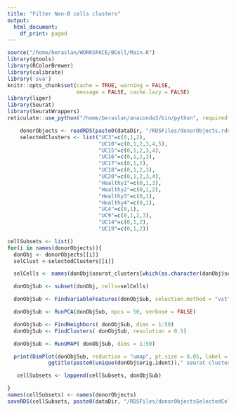 ```yaml
---
title: "Filter Non-B cells clusters"
output:
  html_document:
    df_print: paged
---
```


```r
source("/home/beraslan/WORKSPACE/BCell/Main.R")
library(gtools)
library(RColorBrewer)
library(calibrate)
library('sva')
knitr::opts_chunk$set(cache = TRUE, warning = FALSE, 
                      message = FALSE, cache.lazy = FALSE)
library(liger)
library(Seurat)
library(SeuratWrappers)
reticulate::use_python("/home/beraslan/anaconda3/bin/python", required = T)

```

```r
    donorObjects <- readRDS(paste0(dataDir, "/RDSFiles/donorObjects.rds"))
    selectedClusters <- list("UC3"=c(0,1,2),
                             "UC10"=c(0,1,2,3,4,5),
                             "UC15"=c(0,1,2,3,4),
                             "UC16"=c(0,1,2,3),
                             "UC17"=c(0,1,2),
                             "UC18"=c(0,1,2,3),
                             "UC20"=c(0,1,2,3,4),
                             "Healthy1"=c(0,1,3),
                             "Healthy2"=c(0,1,2),
                             "Healthy3"=c(0,1),
                             "Healthy4"=c(0,1),
                             "UC4"=c(0,1),
                             "UC9"=c(0,1,2,3),
                             "UC14"=c(0,1,2),
                             "UC19"=c(0,1,2))
```

```r

cellSubsets <- list()
for(i in names(donorObjects)){
  donObj <- donorObjects[[i]]
  selClust <-selectedClusters[[i]]

  selCells <- names(donObj$seurat_clusters[which(as.character(donObj$seurat_clusters) %in% as.character(selClust))])

  donObjSub <- subset(donObj, cells=selCells)

  donObjSub <- FindVariableFeatures(donObjSub, selection.method = "vst", nfeatures = 2000)

  donObjSub <- RunPCA(donObjSub, npcs = 50, verbose = FALSE)

  donObjSub <- FindNeighbors( donObjSub, dims = 1:50)
  donObjSub <- FindClusters( donObjSub, resolution = 0.5)

  donObjSub <- RunUMAP( donObjSub, dims = 1:50)

  print(DimPlot(donObjSub, reduction = "umap", pt.size = 0.05, label = TRUE)+
             ggtitle(paste0(unique(donObj$orig.ident))," seurat clusters"))

   cellSubsets <- lappend(cellSubsets, donObjSub)

}
names(cellSubsets) <- names(donorObjects)
saveRDS(cellSubsets, paste0(dataDir, "/RDSFiles/donorObjectsSelectedCells.rds"))
```

